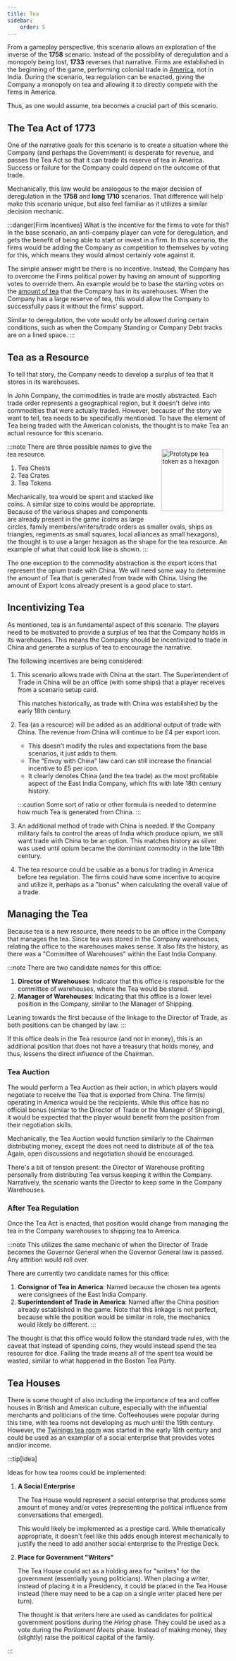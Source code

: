 ```yaml
---
title: Tea
sidebar:
    order: 5
---
```




From a gameplay perspective, this scenario allows an exploration of the inverse of the __1758__ scenario. Instead of the possibility of deregulation and a monopoly being lost, __1733__ reverses that narrative. Firms are established in the beginning of the game, performing colonial trade in [America](../america), not in India. During the scenario, tea regulation can be enacted, giving the Company a monopoly on tea and allowing it to directly compete with the firms in America.

Thus, as one would assume, tea becomes a crucial part of this scenario.

## The Tea Act of 1773

One of the narrative goals for this scenario is to create a situation where the Company (and perhaps the Government) is desperate for revenue, and passes the Tea Act so that it can trade its reserve of tea in America. Success or failure for the Company could depend on the outcome of that trade.

Mechanically, this law would be analogous to the major decision of deregulation in the __1758__ and __long 1710__ scenarios. That difference will help make this scenario unique, but also feel familiar as it utilizes a similar decision mechanic.

:::danger[Firm Incentives]
What is the incentive for the firms to vote for this? In the base scenario, an anti-company player can vote for deregulation, and gets the benefit of being able to start or invest in a firm. In this scenario, the firms would be adding the Company as competition to themselves by voting for this, which means they would almost certainly vote against it. 

The simple answer might be there is no incentive. Instead, the Company has to overcome the Firms political power by having an amount of supporting votes to override them. An example would be to base the starting votes on the [amount of tea](#managing-the-tea) that the Company has in its warehouses. When the Company has a large reserve of tea, this would allow the Company to successfully pass it without the firms' support.

Similar to deregulation, the vote would only be allowed during certain conditions, such as when the Company Standing or Company Debt tracks are on a lined space.
:::

## Tea as a Resource

To tell that story, the Company needs to develop a surplus of tea that it stores in its warehouses.

In John Company, the commodities in trade are mostly abstracted. Each trade order represents a geographical region, but it doesn't delve into commodities that were actually traded. However, because of the story we want to tell, tea needs to be specifically mentioned. To have the element of Tea being traded with the American colonists, the thought is to make Tea an actual resource for this scenario.


<Image
    src={TeaToken}
    title="Prototype tea token as a hexagon"
    alt="Prototype tea token as a hexagon"
    style="float: right; width: 10em; padding: 1em" 
/>
:::note
There are three possible names to give the tea resource.

1. Tea Chests
2. Tea Crates
3. Tea Tokens

Mechanically, tea would be spent and stacked like coins. A similar size to coins would be appropriate. Because of the various shapes and components are already present in the game (coins as large circles, family members/writers/trade orders as smaller ovals, ships as triangles, regiments as small squares, local alliances as small hexagons), the thought is to use a larger hexagon as the shape for the tea resource. An example of what that could look like is shown.
:::

The one exception to the commodity abstraction is the export icons that represent the opium trade with China. We will need some way to determine the amount of Tea that is generated from trade with China. Using the amount of Export Icons already present is a good place to start.

## Incentivizing Tea

As mentioned, tea is an fundamental aspect of this scenario. The players need to be motivated to provide a surplus of tea that the Company holds in its warehouses. This means the Company should be incentivized to trade in China and generate a surplus of tea to encourage the narrative.

The following incentives are being considered:

<Steps>

1. This scenario allows trade with China at the start. The Superintendent of Trade in China will be an office (with some ships) that a player receives from a scenario setup card.

    This matches historically, as trade with China was established by the early 18th century.

2. Tea (as a resource) will be added as an additional output of trade with China. The revenue from China will continue to be £4 per export icon.
    - This doesn't modify the rules and expectations from the base scenarios, it just adds to them.
    - The "Envoy with China" law card can still increase the financial incentive to £5 per icon.
    - It clearly denotes China (and the tea trade) as the most profitable aspect of the East India Company, which fits with late 18th century history.

    :::caution
    Some sort of ratio or other formula is needed to determine how much Tea is generated from China.
    :::

3. An additional method of trade with China is needed. If the Company military fails to control the areas of India which produce opium, we still want trade with China to be an option. This matches history as silver was used until opium became the dominiant commodity in the late 18th century.

4. The tea resource could be usable as a bonus for trading in America before tea regulation. The firms could have some incentive to acquire and utilize it, perhaps as a "bonus" when calculating the overall value of a trade.

</Steps>

## Managing the Tea

Because tea is a new resource, there needs to be an office in the Company that manages the tea. Since tea was stored in the Company warehouses, relating the office to the warehouses makes sense. It also fits the history, as there was a "Committee of Warehouses" within the East India Company.

:::note
There are two candidate names for this office:
1. __Director of Warehouses__: Indicator that this office is responsible for the committee of warehouses, where the Tea would be stored.
2. __Manager of Warehouses__: Indicating that this office is a lower level position in the Company, similar to the Manager of Shipping.

Leaning towards the first because of the linkage to the Director of Trade, as both positions can be changed by law.
:::

If this office deals in the Tea resource (and not in money), this is an additional position that does not have a treasury that holds money, and thus, lessens the direct influence of the Chairman.

### Tea Auction

The <Role name="role.company.tea"/> would perform a Tea Auction as their action, in which players would negotiate to receive the Tea that is exported from China. The firm(s) operating in America would be the recipients. While this office has no official bonus (similar to the Director of Trade or the Manager of Shipping), it would be expected that the player would benefit from the position from their negotiation skills.

Mechanically, the Tea Auction would function similarly to the Chairman distributing money, except the <Role name="role.company.tea"/> does not need to distribute all of the tea. Again, open discussions and negotiation should be encouraged.

There's a bit of tension present: the Director of Warehouse profiting personally from distributing Tea versus keeping it within the Company. Narratively, the scenario wants the Director to keep some in the Company Warehouses. 

### After Tea Regulation

Once the Tea Act is enacted, that position would change from managing the tea in the Company warehouses to shipping tea to America.

:::note
This utilizes the same mechanic of when the Director of Trade becomes the Governor General when the Governor General law is passed. Any attrition would roll over.

There are currently two candidate names for this office:
1. __Consignor of Tea in America__: Named because the chosen tea agents were consignees of the East India Company.
2. __Superintendent of Trade in America__: Named after the China position already established in the game. Note that this linkage is not perfect, because while the position would be similar in role, the mechanics would likely be different.
:::

The thought is that this office would follow the standard trade rules, with the caveat that instead of spending coins, they would instead spend the tea resource for dice. Failing the trade means all of the spent tea would be wasted, similar to what happened in the Boston Tea Party.

## Tea Houses

There is some thought of also including the importance of tea and coffee houses in British and American culture, especially with the influential merchants and politicians of the time. Coffeehouses were popular during this time, with tea rooms not developing as much until the 19th century. However, the [Twinings tea room](https://en.wikipedia.org/wiki/Twinings#History) was started in the early 18th century and could be used as an examplar of a social enterprise that provides votes and/or income.

:::tip[Idea]

Ideas for how tea rooms could be implemented:

<Steps>

1. __A Social Enterprise__

   The Tea House would represent a social enterprise that produces some amount of money and/or votes (representing the political influence from conversations that emerged).

   This would likely be implemented as a prestige card. While thematically appropriate, it doesn't feel like this adds enough interest mechanically to justify the need to add another social enterprise to the Prestige Deck.

2. __Place for Government "Writers"__

   The Tea House could act as a holding area for "writers" for the government (essentially young politicians). When placing a writer, instead of placing it in a Presidency, it could be placed in the Tea House instead (there may need to be a cap on a single writer placed here per turn).

   The thought is that writers here are used as candidates for political government positions during the _Hiring_ phase. They could be used as a vote during the _Parliament Meets_ phase. Instead of making money, they (slightly) raise the political capital of the family.

</Steps>

:::
